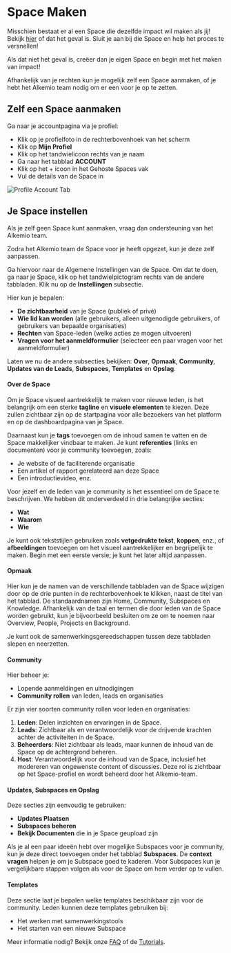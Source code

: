 # Space Maken

Misschien bestaat er al een Space die dezelfde impact wil maken als jij! Bekijk [hier](https://alkem.io/spaces) of dat het geval is.
Sluit je aan bij die Space en help het proces te versnellen!

Als dat niet het geval is, creëer dan je eigen Space en begin met het maken van impact!

Afhankelijk van je rechten kun je mogelijk zelf een Space aanmaken, of je hebt het Alkemio team nodig om er een voor je op te zetten.

## Zelf een Space aanmaken

Ga naar je accountpagina via je profiel:

- Klik op je profielfoto in de rechterbovenhoek van het scherm
- Klik op **Mijn Profiel**
- Klik op het tandwielicoon rechts van je naam
- Ga naar het tabblad **ACCOUNT**
- Klik op het + icoon in het Gehoste Spaces vak
- Vul de details van de Space in

![Profile Account Tab](/profile-account-tab.png)

## Je Space instellen

Als je zelf geen Space kunt aanmaken, vraag dan ondersteuning van het Alkemio team.

Zodra het Alkemio team de Space voor je heeft opgezet, kun je deze zelf aanpassen. 

Ga hiervoor naar de Algemene Instellingen van de Space. Om dat te doen, ga naar je Space, klik op het tandwielpictogram rechts van de andere tabbladen. Klik nu op de **Instellingen** subsectie.

Hier kun je bepalen:

- **De zichtbaarheid** van je Space (publiek of privé)
- **Wie lid kan worden** (alle gebruikers, alleen uitgenodigde gebruikers, of gebruikers van bepaalde organisaties)
- **Rechten** van Space-leden (welke acties ze mogen uitvoeren)
- **Vragen voor het aanmeldformulier** (selecteer een paar vragen voor het aanmeldformulier)

Laten we nu de andere subsecties bekijken: **Over**, **Opmaak**, **Community**, **Updates van de Leads**, **Subspaces**, **Templates** en **Opslag**.

#### Over de Space

Om je Space visueel aantrekkelijk te maken voor nieuwe leden, is het belangrijk om een sterke **tagline** en **visuele elementen** te kiezen. 
Deze zullen zichtbaar zijn op de startpagina voor alle bezoekers van het platform en op de dashboardpagina van je Space.

Daarnaast kun je **tags** toevoegen om de inhoud samen te vatten en de Space makkelijker vindbaar te maken. 
Je kunt **referenties** (links en documenten) voor je community toevoegen, zoals:

- Je website of de faciliterende organisatie
- Een artikel of rapport gerelateerd aan deze Space
- Een introductievideo, enz.

Voor jezelf en de leden van je community is het essentieel om de Space te beschrijven. We hebben dit onderverdeeld in drie belangrijke secties:

- **Wat**
- **Waarom**
- **Wie**

Je kunt ook tekststijlen gebruiken zoals **vetgedrukte tekst**, **koppen**, enz., of **afbeeldingen** toevoegen om het visueel aantrekkelijker en begrijpelijk te maken. 
Begin met een eerste versie; je kunt het later altijd aanpassen.

#### Opmaak

Hier kun je de namen van de verschillende tabbladen van de Space wijzigen door op de drie punten in de rechterbovenhoek te klikken, naast de titel van het tabblad.
De standaardnamen zijn Home, Community, Subspaces en Knowledge. 
Afhankelijk van de taal en termen die door leden van de Space worden gebruikt, kun je bijvoorbeeld besluiten om ze om te noemen naar  Overview, People, Projects en Background. 

Je kunt ook de samenwerkingsgereedschappen tussen deze tabbladen slepen en neerzetten.

#### Community

Hier beheer je:

- Lopende aanmeldingen en uitnodigingen
- **Community rollen** van leden, leads en organisaties

Er zijn vier soorten community rollen voor leden en organisaties:

1. **Leden**: Delen inzichten en ervaringen in de Space.
2. **Leads**: Zichtbaar als en verantwoordelijk voor de drijvende krachten achter de activiteiten in de Space.
3. **Beheerders**: Niet zichtbaar als leads, maar kunnen de inhoud van de Space op de achtergrond beheren.
4. **Host**: Verantwoordelijk voor de inhoud van de Space, inclusief het modereren van ongewenste content of discussies. Deze rol is zichtbaar op het Space-profiel en wordt beheerd door het Alkemio-team.

#### Updates, Subspaces en Opslag

Deze secties zijn eenvoudig te gebruiken:

- **Updates Plaatsen**
- **Subspaces beheren**
- **Bekijk Documenten** die in je Space geupload zijn

Als je al een paar ideeën hebt over mogelijke Subspaces voor je community, kun je deze direct toevoegen onder het tabblad **Subspaces**. De **context vragen** helpen je om je Subspace goed te kaderen. Voor Subspaces kun je vergelijkbare stappen volgen als voor de Space om hem verder op te vullen.

#### Templates

Deze sectie laat je bepalen welke templates beschikbaar zijn voor de community. Leden kunnen deze templates gebruiken bij:

- Het werken met samenwerkingstools
- Het starten van een nieuwe Subspace

Meer informatie nodig? Bekijk onze [FAQ](/faq) of de [Tutorials](/how-to/tutorials).
